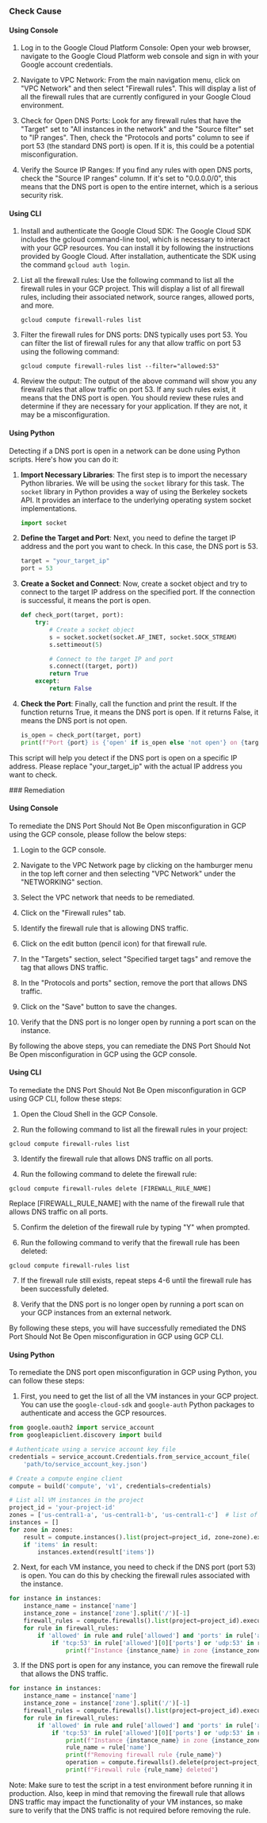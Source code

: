 

<Tabs><Tab title='Cause'>
### Check Cause

#### Using Console

1. Log in to the Google Cloud Platform Console: Open your web browser, navigate to the Google Cloud Platform web console and sign in with your Google account credentials.

2. Navigate to VPC Network: From the main navigation menu, click on "VPC Network" and then select "Firewall rules". This will display a list of all the firewall rules that are currently configured in your Google Cloud environment.

3. Check for Open DNS Ports: Look for any firewall rules that have the "Target" set to "All instances in the network" and the "Source filter" set to "IP ranges". Then, check the "Protocols and ports" column to see if port 53 (the standard DNS port) is open. If it is, this could be a potential misconfiguration.

4. Verify the Source IP Ranges: If you find any rules with open DNS ports, check the "Source IP ranges" column. If it's set to "0.0.0.0/0", this means that the DNS port is open to the entire internet, which is a serious security risk.

#### Using CLI

1. Install and authenticate the Google Cloud SDK: The Google Cloud SDK includes the gcloud command-line tool, which is necessary to interact with your GCP resources. You can install it by following the instructions provided by Google Cloud. After installation, authenticate the SDK using the command `gcloud auth login`.

2. List all the firewall rules: Use the following command to list all the firewall rules in your GCP project. This will display a list of all firewall rules, including their associated network, source ranges, allowed ports, and more.

    ```
    gcloud compute firewall-rules list
    ```

3. Filter the firewall rules for DNS ports: DNS typically uses port 53. You can filter the list of firewall rules for any that allow traffic on port 53 using the following command:

    ```
    gcloud compute firewall-rules list --filter="allowed:53"
    ```

4. Review the output: The output of the above command will show you any firewall rules that allow traffic on port 53. If any such rules exist, it means that the DNS port is open. You should review these rules and determine if they are necessary for your application. If they are not, it may be a misconfiguration.

#### Using Python

Detecting if a DNS port is open in a network can be done using Python scripts. Here's how you can do it:

1. **Import Necessary Libraries**: The first step is to import the necessary Python libraries. We will be using the `socket` library for this task. The `socket` library in Python provides a way of using the Berkeley sockets API. It provides an interface to the underlying operating system socket implementations.

    ```python
    import socket
    ```

2. **Define the Target and Port**: Next, you need to define the target IP address and the port you want to check. In this case, the DNS port is 53.

    ```python
    target = "your_target_ip"
    port = 53
    ```

3. **Create a Socket and Connect**: Now, create a socket object and try to connect to the target IP address on the specified port. If the connection is successful, it means the port is open.

    ```python
    def check_port(target, port):
        try:
            # Create a socket object
            s = socket.socket(socket.AF_INET, socket.SOCK_STREAM)
            s.settimeout(5)

            # Connect to the target IP and port
            s.connect((target, port))
            return True
        except:
            return False
    ```

4. **Check the Port**: Finally, call the function and print the result. If the function returns True, it means the DNS port is open. If it returns False, it means the DNS port is not open.

    ```python
    is_open = check_port(target, port)
    print(f"Port {port} is {'open' if is_open else 'not open'} on {target}")
    ```

This script will help you detect if the DNS port is open on a specific IP address. Please replace "your_target_ip" with the actual IP address you want to check.

</Tab>

<Tab title='Remediation'>
### Remediation

#### Using Console

To remediate the DNS Port Should Not Be Open misconfiguration in GCP using the GCP console, please follow the below steps:

1. Login to the GCP console.

2. Navigate to the VPC Network page by clicking on the hamburger menu in the top left corner and then selecting "VPC Network" under the "NETWORKING" section.

3. Select the VPC network that needs to be remediated.

4. Click on the "Firewall rules" tab.

5. Identify the firewall rule that is allowing DNS traffic.

6. Click on the edit button (pencil icon) for that firewall rule.

7. In the "Targets" section, select "Specified target tags" and remove the tag that allows DNS traffic.

8. In the "Protocols and ports" section, remove the port that allows DNS traffic.

9. Click on the "Save" button to save the changes.

10. Verify that the DNS port is no longer open by running a port scan on the instance.

By following the above steps, you can remediate the DNS Port Should Not Be Open misconfiguration in GCP using the GCP console.

#### Using CLI

To remediate the DNS Port Should Not Be Open misconfiguration in GCP using GCP CLI, follow these steps:

1. Open the Cloud Shell in the GCP Console.

2. Run the following command to list all the firewall rules in your project:

```
gcloud compute firewall-rules list
```

3. Identify the firewall rule that allows DNS traffic on all ports.

4. Run the following command to delete the firewall rule:

```
gcloud compute firewall-rules delete [FIREWALL_RULE_NAME]
```

Replace [FIREWALL_RULE_NAME] with the name of the firewall rule that allows DNS traffic on all ports.

5. Confirm the deletion of the firewall rule by typing "Y" when prompted.

6. Run the following command to verify that the firewall rule has been deleted:

```
gcloud compute firewall-rules list
```

7. If the firewall rule still exists, repeat steps 4-6 until the firewall rule has been successfully deleted.

8. Verify that the DNS port is no longer open by running a port scan on your GCP instances from an external network.

By following these steps, you will have successfully remediated the DNS Port Should Not Be Open misconfiguration in GCP using GCP CLI.

#### Using Python

To remediate the DNS port open misconfiguration in GCP using Python, you can follow these steps:

1. First, you need to get the list of all the VM instances in your GCP project. You can use the `google-cloud-sdk` and `google-auth` Python packages to authenticate and access the GCP resources.

```python
from google.oauth2 import service_account
from googleapiclient.discovery import build

# Authenticate using a service account key file
credentials = service_account.Credentials.from_service_account_file(
    'path/to/service_account_key.json')

# Create a compute engine client
compute = build('compute', 'v1', credentials=credentials)

# List all VM instances in the project
project_id = 'your-project-id'
zones = ['us-central1-a', 'us-central1-b', 'us-central1-c']  # list of zones to check
instances = []
for zone in zones:
    result = compute.instances().list(project=project_id, zone=zone).execute()
    if 'items' in result:
        instances.extend(result['items'])
```

2. Next, for each VM instance, you need to check if the DNS port (port 53) is open. You can do this by checking the firewall rules associated with the instance.

```python
for instance in instances:
    instance_name = instance['name']
    instance_zone = instance['zone'].split('/')[-1]
    firewall_rules = compute.firewalls().list(project=project_id).execute()['items']
    for rule in firewall_rules:
        if 'allowed' in rule and rule['allowed'] and 'ports' in rule['allowed'][0]:
            if 'tcp:53' in rule['allowed'][0]['ports'] or 'udp:53' in rule['allowed'][0]['ports']:
                print(f"Instance {instance_name} in zone {instance_zone} has DNS port open")
```

3. If the DNS port is open for any instance, you can remove the firewall rule that allows the DNS traffic.

```python
for instance in instances:
    instance_name = instance['name']
    instance_zone = instance['zone'].split('/')[-1]
    firewall_rules = compute.firewalls().list(project=project_id).execute()['items']
    for rule in firewall_rules:
        if 'allowed' in rule and rule['allowed'] and 'ports' in rule['allowed'][0]:
            if 'tcp:53' in rule['allowed'][0]['ports'] or 'udp:53' in rule['allowed'][0]['ports']:
                print(f"Instance {instance_name} in zone {instance_zone} has DNS port open")
                rule_name = rule['name']
                print(f"Removing firewall rule {rule_name}")
                operation = compute.firewalls().delete(project=project_id, firewall=rule_name).execute()
                print(f"Firewall rule {rule_name} deleted")
```

Note: Make sure to test the script in a test environment before running it in production. Also, keep in mind that removing the firewall rule that allows DNS traffic may impact the functionality of your VM instances, so make sure to verify that the DNS traffic is not required before removing the rule.


</Tab>
</Tabs>
